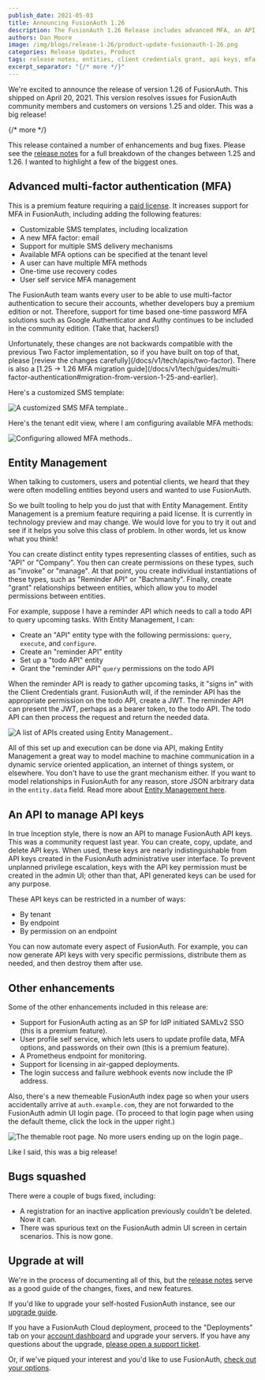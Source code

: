 ```yaml
---
publish_date: 2021-05-03 
title: Announcing FusionAuth 1.26
description: The FusionAuth 1.26 Release includes advanced MFA, an API to manage API keys, entity management preview release and more.
authors: Dan Moore
image: /img/blogs/release-1-26/product-update-fusionauth-1-26.png
categories: Release Updates, Product
tags: release notes, entities, client credentials grant, api keys, mfa, multifactor authentication
excerpt_separator: "{/* more */}"
---
```


We're excited to announce the release of version 1.26 of FusionAuth. This shipped on April 20, 2021. This version resolves issues for FusionAuth community members and customers on versions 1.25 and older. This was a big release!

{/* more */}

This release contained a number of enhancements and bug fixes. Please see the [release notes](/docs/v1/tech/release-notes#version-1-26-0) for a full breakdown of the changes between 1.25 and 1.26. I wanted to highlight a few of the biggest ones.

## Advanced multi-factor authentication (MFA)

This is a premium feature requiring a [paid license](/pricing). It increases support for MFA in FusionAuth, including adding the following features:

* Customizable SMS templates, including localization
* A new MFA factor: email 
* Support for multiple SMS delivery mechanisms
* Available MFA options can be specified at the tenant level
* A user can have multiple MFA methods
* One-time use recovery codes
* User self service MFA management

The FusionAuth team wants every user to be able to use multi-factor authentication to secure their accounts, whether developers buy a premium edition or not. Therefore, support for time based one-time password MFA solutions such as Google Authenticator and Authy continues to be included in the community edition. (Take that, hackers!)

<Aside nodark="true" type="caution">
Unfortunately, these changes are not backwards compatible with the previous Two Factor implementation, so if you have built on top of that, please [review the changes carefully](/docs/v1/tech/apis/two-factor). There is also a [1.25 -> 1.26 MFA migration guide](/docs/v1/tech/guides/multi-factor-authentication#migration-from-version-1-25-and-earlier).
</Aside>

Here's a customized SMS template:

![A customized SMS MFA template..](/img/blogs/release-1-26/custom-sms-template.png)

Here's the tenant edit view, where I am configuring available MFA methods:

![Configuring allowed MFA methods..](/img/blogs/release-1-26/setting-mfa-options.png)

## Entity Management

When talking to customers, users and potential clients, we heard that they were often modelling entities beyond users and wanted to use FusionAuth. 

So we built tooling to help you do just that with Entity Management. Entity Management is a premium feature requiring a paid license. It is currently in technology preview and may change. We would love for you to try it out and see if it helps you solve this class of problem. In other words, let us know what you think!

You can create distinct entity types representing classes of entities, such as "API" or "Company". You then can create permissions on these types, such as "invoke" or "manage". At that point, you create individual instantiations of these types, such as "Reminder API" or "Bachmanity". Finally, create "grant" relationships between entities, which allow you to model permissions between entities.

For example, suppose I have a reminder API which needs to call a todo API to query upcoming tasks. With Entity Management, I can:

* Create an "API" entity type with the following permissions: `query`, `execute`, and `configure`.
* Create an "reminder API" entity
* Set up a "todo API" entity
* Grant the "reminder API" `query` permissions on the todo API

When the reminder API is ready to gather upcoming tasks, it "signs in" with the Client Credentials grant. FusionAuth will, if the reminder API has the appropriate permission on the todo API, create a JWT. The reminder API can present the JWT, perhaps as a bearer token, to the todo API. The todo API can then process the request and return the needed data.

![A list of APIs created using Entity Management..](/img/blogs/release-1-26/list-of-entities.png)

All of this set up and execution can be done via API, making Entity Management a great way to model machine to machine communication in a dynamic service oriented application, an internet of things system, or elsewhere. You don't have to use the grant mechanism either. If you want to model relationships in FusionAuth for any reason, store JSON arbitrary data in the `entity.data` field. Read more about [Entity Management here](/docs/v1/tech/core-concepts/entity-management).

## An API to manage API keys

In true Inception style, there is now an API to manage FusionAuth API keys. This was a community request last year. You can create, copy, update, and delete API keys. When used, these keys are nearly indistinguishable from API keys created in the FusionAuth administrative user interface. To prevent unplanned privilege escalation, keys with the API key permission must be created in the admin UI; other than that, API generated keys can be used for any purpose.

These API keys can be restricted in a number of ways:

* By tenant
* By endpoint
* By permission on an endpoint

You can now automate every aspect of FusionAuth. For example, you can now generate API keys with very specific permissions, distribute them as needed, and then destroy them after use.

## Other enhancements

Some of the other enhancements included in this release are:

* Support for FusionAuth acting as an SP for IdP initiated SAMLv2 SSO (this is a premium feature).
* User profile self service, which lets users to update profile data, MFA options, and passwords on their own (this is a premium feature).
* A Prometheus endpoint for monitoring.
* Support for licensing in air-gapped deployments.
* The login success and failure webhook events now include the IP address.

Also, there's a new themeable FusionAuth index page so when your users accidentally arrive at `auth.example.com`, they are not forwarded to the FusionAuth admin UI login page. (To proceed to that login page when using the default theme, click the lock in the upper right.)

![The themable root page. No more users ending up on the login page..](/img/blogs/release-1-26/themable-index-page.png)

Like I said, this was a big release!

## Bugs squashed

There were a couple of bugs fixed, including:

* A registration for an inactive application previously couldn't be deleted. Now it can.
* There was spurious text on the FusionAuth admin UI screen in certain scenarios. This is now gone.

## Upgrade at will

We're in the process of documenting all of this, but the [release notes](/docs/v1/tech/release-notes#version-1-26-0) serve as a good guide of the changes, fixes, and new features.

If you'd like to upgrade your self-hosted FusionAuth instance, see our [upgrade guide](/docs/v1/tech/admin-guide/upgrade). 

If you have a FusionAuth Cloud deployment, proceed to the "Deployments" tab on your <a href="https://account.fusionauth.io/account/deployment/" target="_blank">account dashboard</a> and upgrade your servers. If you have any questions about the upgrade, <a href="https://account.fusionauth.io/account/support/" target="_blank">please open a support ticket</a>.

Or, if we've piqued your interest and you'd like to use FusionAuth, [check out your options](/pricing).
